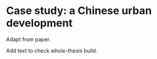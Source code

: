 # Case study: a Chinese urban development

Adapt from paper.

Add text to check whole-thesis build.
